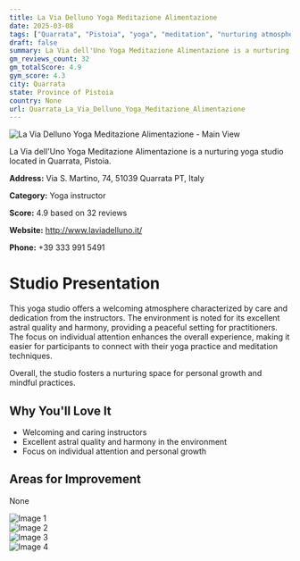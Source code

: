 ```yaml
---
title: La Via Delluno Yoga Meditazione Alimentazione
date: 2025-03-08
tags: ["Quarrata", "Pistoia", "yoga", "meditation", "nurturing atmosphere", "Quarrata"]  
draft: false
summary: La Via dell'Uno Yoga Meditazione Alimentazione is a nurturing yoga studio located in Quarrata, Pistoia.
gm_reviews_count: 32
gm_totalScore: 4.9
gym_score: 4.3
city: Quarrata
state: Province of Pistoia
country: None
url: Quarrata_La_Via_Delluno_Yoga_Meditazione_Alimentazione
---
```


<div className="aspect-[16/9] relative my-8">
  <img 
    src="https://lh5.googleusercontent.com/p/AF1QipOiVsz-LNkxqlmC594rbVmHOJ2WBUA41un3FQ3s=w1920-h1080-k-no"
    alt="La Via Delluno Yoga Meditazione Alimentazione - Main View"
    className="object-cover absolute inset-0 w-full h-full rounded-lg"
  />
</div>

La Via dell'Uno Yoga Meditazione Alimentazione is a nurturing yoga studio located in Quarrata, Pistoia.

**Address:** Via S. Martino, 74, 51039 Quarrata PT, Italy

**Category:** Yoga instructor

**Score:** 4.9 based on 32 reviews

**Website:** http://www.laviadelluno.it/

**Phone:** +39 333 991 5491

# Studio Presentation

This yoga studio offers a welcoming atmosphere characterized by care and dedication from the instructors. The environment is noted for its excellent astral quality and harmony, providing a peaceful setting for practitioners. The focus on individual attention enhances the overall experience, making it easier for participants to connect with their yoga practice and meditation techniques.

Overall, the studio fosters a nurturing space for personal growth and mindful practices.

## Why You'll Love It

- Welcoming and caring instructors
- Excellent astral quality and harmony in the environment
- Focus on individual attention and personal growth

## Areas for Improvement

None

<div className="grid grid-cols-1 xl:grid-cols-2 gap-4 my-8">
<div className="aspect-[4/3] relative"><img src="https://lh5.googleusercontent.com/p/AF1QipMEAUfs0VOM5YDCihOU1E-Ro53dCYEoBYRgq9bt=w1920-h1080-k-no" alt="Image 1" className="object-cover absolute inset-0 w-full h-full rounded-lg" /></div>
<div className="aspect-[4/3] relative"><img src="https://lh5.googleusercontent.com/p/AF1QipPtlXDn0yhG0qYKJ-KdwiVLaoGM-XvNCPNyeo-e=w1920-h1080-k-no" alt="Image 2" className="object-cover absolute inset-0 w-full h-full rounded-lg" /></div>
<div className="aspect-[4/3] relative"><img src="https://lh5.googleusercontent.com/p/AF1QipMlM95xaMtc8BP65Fxbl8ynAKEdaE82h9Bt4o41=w1920-h1080-k-no" alt="Image 3" className="object-cover absolute inset-0 w-full h-full rounded-lg" /></div>
<div className="aspect-[4/3] relative"><img src="https://lh5.googleusercontent.com/p/AF1QipM84urGVYJSEetIZqExU9o3UMiZnfFuj__xv4_0=w1920-h1080-k-no" alt="Image 4" className="object-cover absolute inset-0 w-full h-full rounded-lg" /></div>
</div>